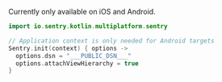 <Note>

Currently only available on iOS and Android.

</Note>

```kotlin
import io.sentry.kotlin.multiplatform.sentry

// Application context is only needed for Android targets
Sentry.init(context) { options ->
  options.dsn = "___PUBLIC_DSN___"
  options.attachViewHierarchy = true
}
```
